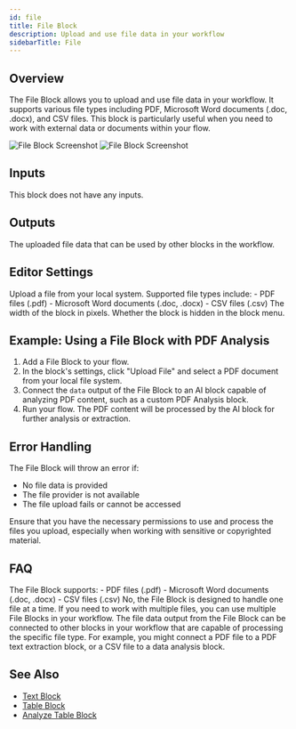 ```yaml
---
id: file
title: File Block
description: Upload and use file data in your workflow
sidebarTitle: File
---
```


## Overview

The File Block allows you to upload and use file data in your workflow. It supports various file types including PDF, Microsoft Word documents (.doc, .docx), and CSV files. This block is particularly useful when you need to work with external data or documents within your flow.

<Frame className="block dark:hidden">
  <img src="/block-reference/assets/file_light.png" alt="File Block Screenshot" />
</Frame>
<Frame className="hidden dark:block">
  <img src="/block-reference/assets/file_dark.png" alt="File Block Screenshot" />
</Frame>

## Inputs

This block does not have any inputs.

## Outputs

<ResponseField name="data" type="file">
  The uploaded file data that can be used by other blocks in the workflow.
</ResponseField>

## Editor Settings

<ParamField path="File" type="file" accept="application/pdf, application/msword, application/vnd.openxmlformats-officedocument.wordprocessingml.document, text/csv">
  Upload a file from your local system. Supported file types include:
  - PDF files (.pdf)
  - Microsoft Word documents (.doc, .docx) 
  - CSV files (.csv)
</ParamField>

<ParamField path="Width" type="number" default={300}>
  The width of the block in pixels.
</ParamField>

<ParamField path="Hidden" type="boolean" default={true}>
  Whether the block is hidden in the block menu.
</ParamField>

## Example: Using a File Block with PDF Analysis

1. Add a File Block to your flow.
2. In the block's settings, click "Upload File" and select a PDF document from your local file system.
3. Connect the `data` output of the File Block to an AI block capable of analyzing PDF content, such as a custom PDF Analysis block.
4. Run your flow. The PDF content will be processed by the AI block for further analysis or extraction.

## Error Handling

The File Block will throw an error if:

- No file data is provided
- The file provider is not available
- The file upload fails or cannot be accessed

<Warning>
  Ensure that you have the necessary permissions to use and process the files you upload, especially when working with sensitive or copyrighted material.
</Warning>

## FAQ

<AccordionGroup>
  <Accordion title="What file types are supported?">
    The File Block supports:
    - PDF files (.pdf)
    - Microsoft Word documents (.doc, .docx)
    - CSV files (.csv)
  </Accordion>

  <Accordion title="Can I use the File Block to upload multiple files at once?">
    No, the File Block is designed to handle one file at a time. If you need to work with multiple files, you can use multiple File Blocks in your workflow.
  </Accordion>

  <Accordion title="How can I process the uploaded file data?">
    The file data output from the File Block can be connected to other blocks in your workflow that are capable of processing the specific file type. For example, you might connect a PDF file to a PDF text extraction block, or a CSV file to a data analysis block.
  </Accordion>
</AccordionGroup>

## See Also

- [Text Block](/block-reference/data/text)
- [Table Block](/block-reference/data/table)
- [Analyze Table Block](/block-reference/ai/analyze-table)
